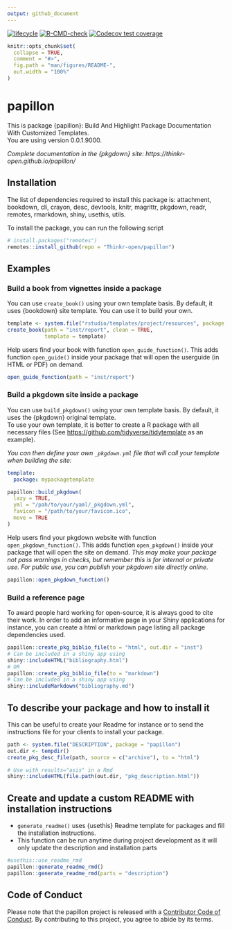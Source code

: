 ```yaml
---
output: github_document
---
```


<!-- badges: start -->
[![lifecycle](https://img.shields.io/badge/lifecycle-experimental-orange.svg)](https://www.tidyverse.org/lifecycle/#experimental)
[![R-CMD-check](https://github.com/ThinkR-open/papillon/workflows/R-CMD-check/badge.svg)](https://github.com/ThinkR-open/papillon/actions)
[![Codecov test coverage](https://codecov.io/gh/ThinkR-open/papillon/branch/main/graph/badge.svg)](https://app.codecov.io/gh/ThinkR-open/papillon?branch=main)
<!-- badges: end -->

<!-- README.md is generated from README.Rmd. Please edit that file -->

```r
knitr::opts_chunk$set(
  collapse = TRUE,
  comment = "#>",
  fig.path = "man/figures/README-",
  out.width = "100%"
)
```
# papillon

<!-- description: start -->
This is package {papillon}: Build And Highlight Package Documentation With Customized
    Templates.  
You are using version 0.0.1.9000.
<!-- description: end -->

*Complete documentation in the {pkgdown} site: https://thinkr-open.github.io/papillon/*

## Installation
<!-- install: start -->
The list of dependencies required to install this package is: attachment, bookdown, cli, crayon, desc, devtools, knitr, magrittr, pkgdown, readr, remotes, rmarkdown, shiny, usethis, utils.

To install the package, you can run the following script

```r
# install.packages("remotes")
remotes::install_github(repo = "Thinkr-open/papillon")
```

<!-- install: end -->

## Examples
### Build a book from vignettes inside a package

You can use `create_book()` using your own template basis. By default, it uses {bookdown} site template. You can use it to build your own.

```r
template <- system.file("rstudio/templates/project/resources", package = "bookdown")
create_book(path = "inst/report", clean = TRUE,
            template = template)
```

Help users find your book with function `open_guide_function()`. This adds function `open_guide()` inside your package that will open the userguide (in HTML or PDF) on demand.

```r
open_guide_function(path = "inst/report")
```

### Build a pkgdown site inside a package

You can use `build_pkgdown()` using your own template basis. By default, it uses the {pkgdown} original template.  
To use your own template, it is better to create a R package with all necessary files (See <https://github.com/tidyverse/tidytemplate> as an example).  

*You can then define your own `_pkgdown.yml` file that will call your template when building the site:*
```yaml
template:
  package: mypackagetemplate

```

```r
papillon::build_pkgdown(
  lazy = TRUE,
  yml = "/pah/to/your/yaml/_pkgdown.yml",
  favicon = "/path/to/your/favicon.ico",
  move = TRUE
)
```

Help users find your pkgdown website with function `open_pkgdown_function()`. This adds function `open_pkgdown()` inside your package that will open the site on demand. _This may make your package not pass warnings in checks, but remember this is for internal or private use. For public use, you can publish your pkgdown site directly online._

```r
papillon::open_pkgdown_function()
```

### Build a reference page

To award people hard working for open-source, it is always good to cite their work. In order to add an informative page in your Shiny applications for instance, you can create a html or markdown page listing all package dependencies used. 

```r
papillon::create_pkg_biblio_file(to = "html", out.dir = "inst")
# Can be included in a shiny app using 
shiny::includeHTML("bibliography.html")
# OR
papillon::create_pkg_biblio_file(to = "markdown")
# Can be included in a shiny app using 
shiny::includeMarkdown("bibliography.md")
```

## To describe your package and how to install it

This can be useful to create your Readme for instance or to send the instructions file for your clients to install your package.

```r
path <- system.file("DESCRIPTION", package = "papillon")
out.dir <- tempdir()
create_pkg_desc_file(path, source = c("archive"), to = "html")
```

```r
# Use with results="asis" in a Rmd
shiny::includeHTML(file.path(out.dir, "pkg_description.html"))
```

## Create and update a custom README with installation instructions

- `generate_readme()` uses {usethis} Readme template for packages and fill the installation instructions.  
- This function can be run anytime during project development as it will only update the description and installation parts

```r
#usethis::use_readme_rmd
papillon::generate_readme_rmd()
papillon::generate_readme_rmd(parts = "description")
```
  
  
  
## Code of Conduct

Please note that the papillon project is released with a [Contributor Code of Conduct](https://thinkr-open.github.io/papillon/CODE_OF_CONDUCT.html). By contributing to this project, you agree to abide by its terms.
